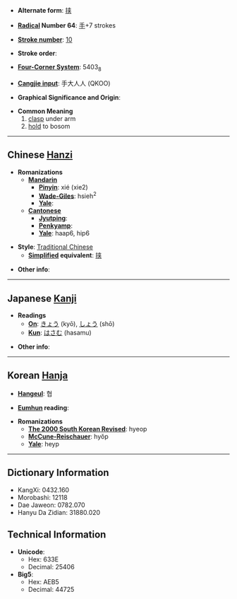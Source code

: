 * '''Alternate form''': [[挟]]

* '''[[Wiktionary:Chinese radical index| Radical]] Number 64''': [[Wiktionary:Chinese radical index 手|手]]+7 strokes

* '''[[Wiktionary:Chinese total strokes index|Stroke number]]''': [[Wiktionary:Chinese total strokes index 10|10]]

* '''Stroke order''': 

* '''[[Wiktionary:Chinese four corner index|Four-Corner System]]''': 5403<sub>8</sub>

* '''[[Wiktionary:Chinese Cangjie index|Cangjie input]]''': 手大人人 (QKOO)

* '''Graphical Significance and Origin''': 

* '''Common Meaning'''
*#[[clasp]] under arm
*# [[hold]] to bosom

----

== Chinese [[Hanzi]] ==

* '''Romanizations'''
** '''[[Mandarin]]'''
*** '''[[Pinyin]]''': xié (xie2)
*** '''[[Wade-Giles]]''': hsieh<sup>2</sup>
*** '''[[Yale]]''': 
** '''[[Cantonese]]'''
*** '''[[Jyutping]]''':
*** '''[[Penkyamp]]''': 
*** '''[[Yale]]''': haap6, hip6

* '''Style''': [[Traditional Chinese]] 
** '''[[Simplified Chinese|Simplified]] equivalent''': [[挟]]

* '''Other info''': 

----

== Japanese [[Kanji]] ==

* '''Readings'''
** '''[[On]]''': [[きょう]] (kyō), [[しょう]] (shō)
** '''[[Kun]]''': [[はさむ]] (hasamu)

* '''Other info''':  

----

== Korean [[Hanja]] ==

* '''[[Hangeul]]''': 협

* '''[[Eumhun]] reading''': 

* '''Romanizations'''
** '''[[The 2000 South Korean Revised Romanization|The 2000 South Korean Revised]]''': hyeop
** '''[[McCune-Reischauer]]''': hyŏp
** '''[[Yale]]''': heyp

----

== Dictionary Information ==

* KangXi: 0432.160
* Morobashi: 12118
* Dae Jaweon: 0782.070
* Hanyu Da Zidian: 31880.020

== Technical Information ==

* '''Unicode''':
** Hex: 633E
** Decimal: 25406
* '''Big5''':
** Hex: AEB5
** Decimal: 44725